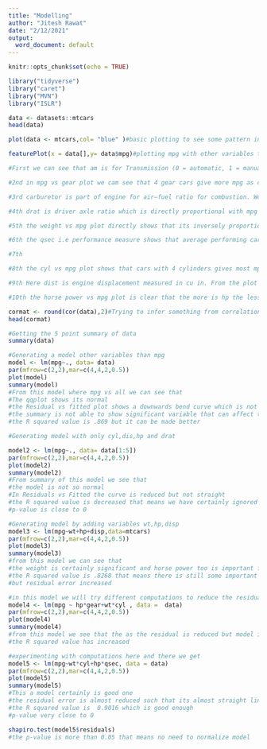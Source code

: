---
title: "Modelling"
author: "Jitesh Rawat"
date: "2/12/2021"
output:
  word_document: default
---

```{r setup, include=FALSE}
knitr::opts_chunk$set(echo = TRUE)
```

```{r}
library("tidyverse")
library("caret")
library("MVN")
library("ISLR")
```

```{r}
data <- datasets::mtcars
head(data)
```

```{r}
plot(data <- mtcars,col= "blue" )#basic plotting to see some pattern in data
```

```{r}
featurePlot(x = data[],y= data$mpg)#plotting mpg with other variables this is very important.

#First we can see that am is for Transmission (0 = automatic, 1 = manual) so here automatic transmission of gears give less mpg comparatively than manual.

#2nd in mpg vs gear plot we cam see that 4 gear cars give more mpg as compared to both 3 and 5 gears

#3rd carburetor is part of engine for air–fuel ratio for combustion. We can see that as number of carburetors increase there is decrease in mpg

#4th drat is driver axle ratio which is directly proportional with mpg

#5th the weight vs mpg plot directly shows that its inversely proportional

#6th the qsec i.e performance measure shows that average performing cars i.e. cars with qsec ratio 18 to 20 gives most mpg

#7th 

#8th the cyl vs mpg plot shows that cars with 4 cylinders gives most mpg

#9th Here dist is engine displacement measured in cu in. From the plot we see that it is inversely proportional to mpg and dist depends on no. of cylinders

#10th the horse power vs mpg plot is clear that the more is hp the less mpg.
```

```{r}
cormat <- round(cor(data),2)#Trying to infer something from correlation matrix
head(cormat)
```

```{r}
#Getting the 5 point summary of data
summary(data)
```   
```{r}
#Generating a model other variables than mpg
model <- lm(mpg~., data= data)
par(mfrow=c(2,2),mar=c(4,4,2,0.5))
plot(model)
summary(model)
#From this model where mpg vs all we can see that
#The qqplot shows its normal
#the Residual vs fitted plot shows a downwards bend curve which is not anticipated
#the summary is not able to show significant variable that can affect the model, although it shows weight has a significance
#the R squared value is .869 but it can be made better
```
```{r}
#Generating model with only cyl,dis,hp and drat

model2 <- lm(mpg~., data= data[1:5])
par(mfrow=c(2,2),mar=c(4,4,2,0.5))
plot(model2)
summary(model2)
#From summary of this model we see that
#the model is not so normal 
#In Residuals vs Fitted the curve is reduced but not straight
#the R squared value is decreased that means we have certainly ignored an important variable from previous model
#p-value is close to 0

```

```{r}
#Generating model by adding variables wt,hp,disp
model3 <- lm(mpg~wt+hp+disp,data=mtcars)
par(mfrow=c(2,2),mar=c(4,4,2,0.5))
plot(model3)
summary(model3)
#from this model we can see that
#the weight is certainly significant and horse power too is important factor affecting the mpg
#the R squared value is .8268 that means there is still some important variable we are missing to consider
#but residual error increased
```

```{r}
#in this model we will try different computations to reduce the residual error
model4 <- lm(mpg ~ hp*gear+wt*cyl , data =  data)
par(mfrow=c(2,2),mar=c(4,4,2,0.5))
plot(model4)
summary(model4)
#from this model we see that the as the residual is reduced but model is getting away from being normal
#the R squared value has increased
```

```{r}
#experimenting with computations here and there we get
model5 <- lm(mpg~wt*cyl+hp*qsec, data = data)
par(mfrow=c(2,2),mar=c(4,4,2,0.5))
plot(model5)
summary(model5)
#This a model certainly is good one
#the residual error is almost reduced such that its almost straight line 
#the R squared value is  0.9016 which is good enough
#p-value very close to 0

```
```{r}
shapiro.test(model5$residuals)
#the p-value is more than 0.05 that means no need to normalize model
```


